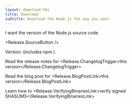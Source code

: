 ```yaml
---
layout: download.hbs
title: Download
subtitle: Download the Node.js the way you want.
---
```


<section>
I want the <Release.VersionDropdown /> version of the Node.js source code.

<Release.SourceButton />
</section>

<section>
<Release.Status /> Version: <Release.Version /> (includes npm <Release.NpmVersion />).

Read the release notes for <Release.ChangelogTrigger>this version</Release.ChangelogTrigger>

Read the blog post for <Release.BlogPostLink>this version</Release.BlogPostLink>

Learn how to <Release.VerifyingBinariesLink>verify signed SHASUMS</Release.VerifyingBinariesLink>

</section>
